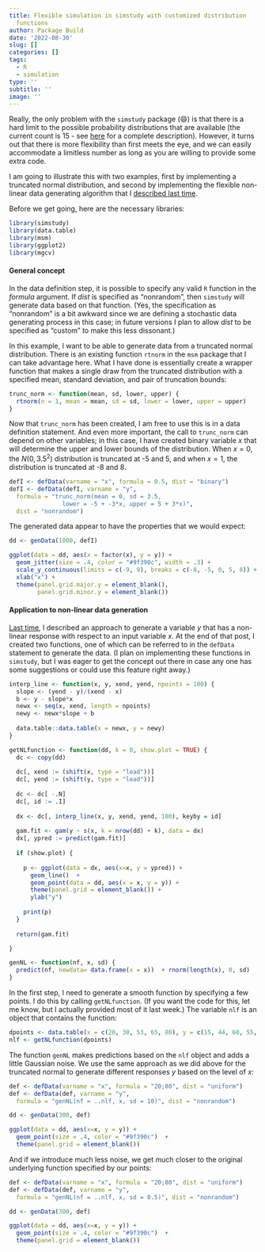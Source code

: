 ```yaml
---
title: Flexible simulation in simstudy with customized distribution
  functions
author: Package Build
date: '2022-08-30'
slug: []
categories: []
tags:
  - R
  - simulation
type: ''
subtitle: ''
image: ''
---
```


Really, the only problem with the `simstudy` package (&#128516;) is that there is a hard limit to the possible probability distributions that are available (the current count is 15 - see [here](https://kgoldfeld.github.io/simstudy/articles/simstudy.html){target="_blank"} for a complete description). However, it turns out that there is more flexibility than first meets the eye, and we can easily accommodate a limitless number as long as you are willing to provide some extra code.

I am going to illustrate this with two examples, first by implementing a truncated normal distribution, and second by implementing the flexible non-linear data generating algorithm that I [described last time](https://www.rdatagen.net/post/2022-08-09-simulating-data-from-a-non-linear-function-by-specifying-some-points-on-the-curve/){target="_blank"}. 

Before we get going, here are the necessary libraries:

```r
library(simstudy)
library(data.table)
library(msm)
library(ggplot2)
library(mgcv)
```

#### General concept

In the data definition step, it is possible to specify any valid `R` function in the *formula* argument. If *dist* is specified as "nonrandom", then `simstudy` will generate data based on that function. (Yes, the specification as "nonrandom" is a bit awkward since we are defining a stochastic data generating process in this case; in future versions I plan to allow *dist* to be specified as "custom" to make this less dissonant.)

In this example, I want to be able to generate data from a truncated normal distribution. There is an existing function `rtnorm` in the `msm` package that I can take advantage here. What I have done is essentially create a wrapper function that makes a single draw from the truncated distribution with a specified mean, standard deviation, and pair of truncation bounds:

```r
trunc_norm <- function(mean, sd, lower, upper) {
  rtnorm(n = 1, mean = mean, sd = sd, lower = lower, upper = upper)
}
```

Now that `trunc_norm` has been created, I am free to use this is in a data definition statement. And even more important, the call to `trunc_norm` can depend on other variables; in this case, I have created binary variable *x* that will determine the upper and lower bounds of the distribution. When $x=0$, the $N(0, 3.5^2)$ distribution is truncated at -5 and 5, and when $x=1$, the distribution is truncated at -8 and 8.

```r
defI <- defData(varname = "x", formula = 0.5, dist = "binary")
defI <- defData(defI, varname = "y", 
  formula = "trunc_norm(mean = 0, sd = 3.5, 
               lower = -5 + -3*x, upper = 5 + 3*x)",
  dist = "nonrandom")
```

The generated data appear to have the properties that we would expect:

```r
dd <- genData(1000, defI)
```

```r
ggplot(data = dd, aes(x = factor(x), y = y)) +
  geom_jitter(size = .4, color = "#9f390c", width = .3) +
  scale_y_continuous(limits = c(-9, 9), breaks = c(-8, -5, 0, 5, 8)) +
  xlab("x") +
  theme(panel.grid.major.y = element_blank(),
        panel.grid.minor.y = element_blank())
```

#### Application to non-linear data generation

[Last time](https://www.rdatagen.net/post/2022-08-09-simulating-data-from-a-non-linear-function-by-specifying-some-points-on-the-curve/){target="_blank"}, I described an approach to generate a variable $y$ that has a non-linear response with respect to an input variable $x$. At the end of that post, I created two functions, one of which can be referred to in the `defData` statement to generate the data. (I plan on implementing these functions in `simstudy`, but I was eager to get the concept out there in case any one has some suggestions or could use this feature right away.)

```r

interp_line <- function(x, y, xend, yend, npoints = 100) {
  slope <- (yend - y)/(xend - x)
  b <- y - slope*x
  newx <- seq(x, xend, length = npoints)
  newy <- newx*slope + b
  
  data.table::data.table(x = newx, y = newy)
}

getNLfunction <- function(dd, k = 0, show.plot = TRUE) {
  dc <- copy(dd)
  
  dc[, xend := (shift(x, type = "lead"))]
  dc[, yend := (shift(y, type = "lead"))]
  
  dc <- dc[ -.N]
  dc[, id := .I]
  
  dx <- dc[, interp_line(x, y, xend, yend, 100), keyby = id]
  
  gam.fit <- gam(y ~ s(x, k = nrow(dd) + k), data = dx)
  dx[, ypred := predict(gam.fit)]
  
  if (show.plot) {
    
    p <- ggplot(data = dx, aes(x=x, y = ypred)) +
      geom_line()  +
      geom_point(data = dd, aes(x = x, y = y)) +
      theme(panel.grid = element_blank()) +
      ylab("y")
    
    print(p)
  }
  
  return(gam.fit)

}

genNL <- function(nf, x, sd) {
  predict(nf, newdata= data.frame(x = x))  + rnorm(length(x), 0, sd)
}
```

In the first step, I need to generate a smooth function by specifying a few points. I do this by calling `getNLfunction`. (If you want the code for this, let me know, but I actually provided most of it last week.) The variable `nlf` is an object that contains the function:

```r
dpoints <- data.table(x = c(20, 30, 53, 65, 80), y = c(15, 44, 60, 55, 35))
nlf <- getNLfunction(dpoints)
```

The function `genNL` makes predictions based on the `nlf` object and adds a little Gaussian noise. We use the same approach as we did above for the truncated normal to generate different responses $y$ based on the level of $x$:

```r
def <- defData(varname = "x", formula = "20;80", dist = "uniform")
def <- defData(def, varname = "y", 
  formula = "genNL(nf = ..nlf, x, sd = 10)", dist = "nonrandom")

dd <- genData(300, def)
```

```r
ggplot(data = dd, aes(x=x, y = y)) +
  geom_point(size = .4, color = "#9f390c")  +
  theme(panel.grid = element_blank())
```

And if we introduce much less noise, we get much closer to the original underlying function specified by our points:

```r
def <- defData(varname = "x", formula = "20;80", dist = "uniform")
def <- defData(def, varname = "y", 
  formula = "genNL(nf = ..nlf, x, sd = 0.5)", dist = "nonrandom")

dd <- genData(300, def)
```

```r
ggplot(data = dd, aes(x=x, y = y)) +
  geom_point(size = .4, color = "#9f390c")  +
  theme(panel.grid = element_blank())
```
